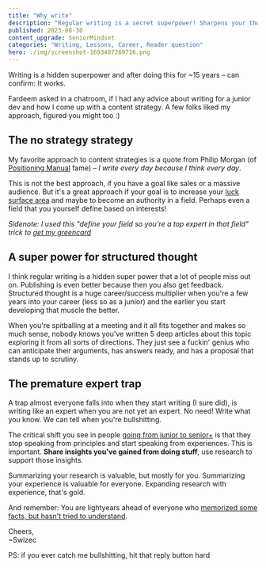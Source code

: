 ```yaml
---
title: "Why write"
description: "Regular writing is a secret superpower! Sharpens your thoughts, boosts your career, and helps you become an authority in your field. Don't pretend to be an expert, just share your experiences. Your insights are gold"
published: 2023-08-30
content_upgrade: SeniorMindset
categories: "Writing, Lessons, Career, Reader question"
hero: ./img/screenshot-1693407269716.png
---
```


Writing is a hidden superpower and after doing this for ~15 years – can confirm: It works.

Fardeem asked in a chatroom, if I had any advice about writing for a junior dev and how I come up with a content strategy. A few folks liked my approach, figured you might too :)

## The no strategy strategy

My favorite approach to content strategies is a quote from Philip Morgan (of [Positioning Manual](https://philipmorganconsulting.com/positioning-manual/) fame) – _I write every day because I think every day_.

This is not the best approach, if you have a goal like sales or a massive audience. But it's a great approach if your goal is to increase your [luck surface area](https://swizec.com/blog/your-luck-and-opportunity-surface-area/) and maybe to become an authority in a field. Perhaps even a field that you yourself define based on interests!

_Sidenote: I used this "define your field so you're a top expert in that field" trick to [get my greencard](https://swizec.com/blog/how-i-used-indie-hacking-to-sponsor-my-own-greencard/)_

## A super power for structured thought

I think regular writing is a hidden super power that a lot of people miss out on. Publishing is even better because then you also get feedback. Structured thought is a huge career/success multiplier when you're a few years into your career (less so as a junior) and the earlier you start developing that muscle the better.

When you're spitballing at a meeting and it all fits together and makes so much sense, nobody knows you've written 5 deep articles about this topic exploring it from all sorts of directions. They just see a fuckin' genius who can anticipate their arguments, has answers ready, and has a proposal that stands up to scrutiny.

## The premature expert trap

A trap almost everyone falls into when they start writing (I sure did), is writing like an expert when you are not yet an expert. No need! Write what you know. We can tell when you're bullshitting.

The critical shift you see in people [going from junior to senior+](https://swizec.com/blog/how-many-years-to-senior-engineer/) is that they stop speaking from principles and start speaking from experiences. This is important. **Share insights you've gained from doing stuff**, use research to support those insights.

Summarizing your research is valuable, but mostly for you. Summarizing your experience is valuable for everyone. Expanding research with experience, that's gold.

And remember: You are lightyears ahead of everyone who [memorized some facts, but hasn't tried to understand](https://swizec.com/blog/why-understanding-beats-knowledge/).

Cheers,<br/>
~Swizec

PS: if you ever catch me bullshitting, hit that reply button hard
